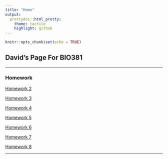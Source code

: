 ```yaml
---
title: "Home"
output:
  prettydoc::html_pretty:
    theme: tactile
    highlight: github
---
```


```r
knitr::opts_chunk$set(echo = TRUE)
```

## David's Page For BIO381

---

### Homework

[Homework 2](Homework_02.html)

[Homework 3](Homework_03.html)

[Homework 4](Homework_04.html)

[Homework 5](Homework_05.html)

[Homework 6](Homework_06.html)

[Homework 7](Homework_07.html)

[Homework 8](Homework_08.html)

---
